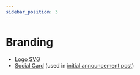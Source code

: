 ```yaml
---
sidebar_position: 3
---
```


# Branding

* [Logo SVG](https://aioha.dev/img/logo.svg)
* [Social Card](https://aioha.dev/img/aioha-social-card.png) (used in [initial announcement post](https://peakd.com/hive-139531/@aioha/aioha-all-in-one-hive-authentication))
